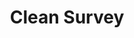---
title: 'Clean Survey'
description: 'Learn how the Clean Survey works in ReDem'
icon: "broom-wide"
iconType: "regular"
---